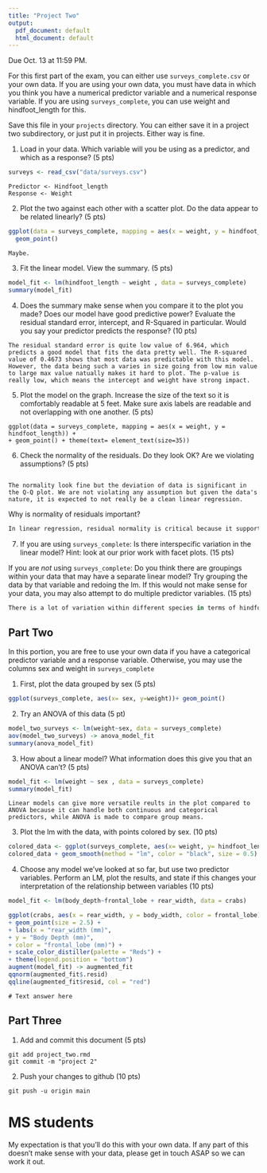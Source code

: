 ```yaml
---
title: "Project Two"
output:
  pdf_document: default
  html_document: default
---
```


Due Oct. 13 at 11:59 PM. 

For this first part of the exam, you can either use `surveys_complete.csv` or your own data. If you are using your own data, you must have data in which you think you have a numerical predictor variable and a numerical response variable. If you are using `surveys_complete`, you can use weight and hindfoot_length for this.

Save this file in your `projects` directory. You can either save it in a project two subdirectory, or just put it in projects. Either way is fine.


1) Load in your data. Which variable will you be using as a predictor, and which as a response? (5 pts)

```r
surveys <- read_csv("data/surveys.csv")

```

```
Predictor <- Hindfoot_length
Response <- Weight
```

2) Plot the two against each other with a scatter plot. Do the data appear to be related linearly? (5 pts)


```r
ggplot(data = surveys_complete, mapping = aes(x = weight, y = hindfoot_length)) +
  geom_point()
```

```
Maybe.
```


3) Fit the linear model. View the summary. (5 pts)


```r
model_fit <- lm(hindfoot_length ~ weight , data = surveys_complete)
summary(model_fit)
```

4) Does the summary make sense when you compare it to the plot you made? Does our model have good predictive power? Evaluate the residual standard error, intercept, and R-Squared in particular. Would you say your predictor predicts the response?  (10 pts)


```
The residual standard error is quite low value of 6.964, which predicts a good model that fits the data pretty well. The R-squared value of 0.4673 shows that most data was predictable with this model. However, the data being such a varies in size going from low min value to large max value natually makes it hard to plot. The p-value is really low, which means the intercept and weight have strong impact. 
```


5) Plot the model on the graph. Increase the size of the text so it is comfortably readable at 5 feet. Make sure axis labels are readable and not overlapping with one another. (5 pts)

```
ggplot(data = surveys_complete, mapping = aes(x = weight, y = hindfoot_length)) +
+ geom_point() + theme(text= element_text(size=35))
```


6) Check the normality of the residuals. Do they look OK? Are we violating assumptions? (5 pts)

```

The normality look fine but the deviation of data is significant in the Q-Q plot. We are not violating any assumption but given the data's nature, it is expected to not really be a clean linear regression. 

```

Why is normality of residuals important? 

```r
In linear regression, residual normality is critical because it supports the validity of statistical inferences, model interpretability, and prediction accuracy. 
```

7) If you are using `surveys_complete`: Is there interspecific variation in the linear model? Hint: look at our prior work with facet plots. (15 pts) 

If you are *not* using  `surveys_complete`: Do you think there are groupings within your data that may have a separate linear model? Try grouping the data by that variable and redoing the lm. If this would not make sense for your data, you may also attempt to do multiple predictor variables. (15 pts)

```r
There is a lot of variation within different species in terms of hindfootl length and its relation to weight, so we would expect a crazy data output. 
```

## Part Two

In this portion, you are free to use your own data if you have a categorical predictor variable and a response variable. Otherwise, you may use the columns sex and weight in `surveys_complete`

1) First, plot the data grouped by sex (5 pts)

```r

ggplot(surveys_complete, aes(x= sex, y=weight))+ geom_point()
```

2) Try an ANOVA of this data (5 pt)

```r
model_two_surveys <- lm(weight~sex, data = surveys_complete)
aov(model_two_surveys) -> anova_model_fit
summary(anova_model_fit)
```

3) How about a linear model? What information does this give you that an ANOVA can't? (5 pts)


```r
model_fit <- lm(weight ~ sex , data = surveys_complete)
summary(model_fit)
```

```
Linear models can give more versatile reults in the plot compared to ANOVA because it can handle both continuous and categorical predictors, while ANOVA is made to compare group means. 
```

3) Plot the lm with the data, with points colored by sex. (10 pts)


```r
colored_data <- ggplot(surveys_complete, aes(x= weight, y= hindfoot_length, color = sex))+ geom_jitter()
colored_data + geom_smooth(method = "lm", color = "black", size = 0.5)
```

4) Choose any model we've looked at so far, but use two predictor variables. Perform an LM, plot the results, and state if this changes your interpretation of the relationship between variables (10 pts)

```r
model_fit <- lm(body_depth~frontal_lobe + rear_width, data = crabs)

```

```r
ggplot(crabs, aes(x = rear_width, y = body_width, color = frontal_lobe)) +
+ geom_point(size = 2.5) +
+ labs(x = "rear_width (mm)",
+ y = "Body Depth (mm)",
+ color = "frontal_lobe (mm)") +
+ scale_color_distiller(palette = "Reds") +
+ theme(legend.position = "bottom")
augment(model_fit) -> augmented_fit
qqnorm(augmented_fit$.resid)
qqline(augmented_fit$resid, col = "red")
```

```
# Text answer here
```

## Part Three


1) Add and commit this document (5 pts)

```
git add project_two.rmd
git commit -m "project 2"
```

2) Push your changes to github (10 pts)

```
git push -u origin main
```



# MS students

My expectation is that you'll do this with your own data. If any part of this doesn't make sense with your data, please get in touch ASAP so we can work it out.

